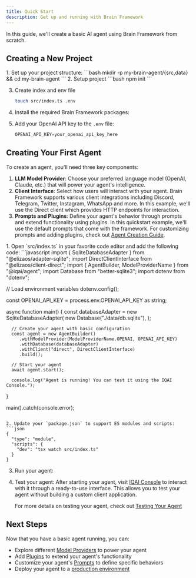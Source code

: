 ```yaml
---
title: Quick Start
description: Get up and running with Brain Framework
---
```


In this guide, we'll create a basic AI agent using Brain Framework from scratch.

## Creating a New Project

<Steps>
1. Set up your project structure:
   ```bash
   mkdir -p my-brain-agent/{src,data} && cd my-brain-agent
   ```
2. Setup project
   ```bash
   npm init
   ```
   <PackageManagers pkg="typescript && npx tsc --init" dev/>

3. Create index and env file
   ```bash
   touch src/index.ts .env
   ```

4. Install the required Brain Framework packages:
   <PackageManagers pkg="@iqai/agent @elizaos/client-direct@0.1.9 @elizaos/adapter-sqlite@0.1.9 better-sqlite3 sharp dotenv" />
   <PackageManagers dev pkg="@types/better-sqlite3 tsx" />

5. Add your OpenAI API key to the `.env` file:
   ```javascript
   OPENAI_API_KEY=your_openai_api_key_here
   ```
</Steps>


## Creating Your First Agent

To create an agent, you'll need three key components:

1. **LLM Model Provider**: Choose your preferred language model (OpenAI, Claude, etc.) that will power your agent's intelligence.
2. **Client Interface**: Select how users will interact with your agent. Brain Framework supports various client integrations including Discord, Telegram, Twitter, Instagram, WhatsApp and more. In this example, we'll use the Direct client which provides HTTP endpoints for interaction.
3. **Prompts and Plugins**: Define your agent's behavior through prompts and extend functionality using plugins. In this quickstart example, we'll use the default prompts that come with the framework. For customizing prompts and adding plugins, check out [Agent Creation Guide](/getting-started/agent-creation).

<Steps>
1. Open `src/index.ts` in your favorite code editor and add the following code:
   ```javascript
   import { SqliteDatabaseAdapter } from "@elizaos/adapter-sqlite";
   import DirectClientInterface from "@elizaos/client-direct";
   import { AgentBuilder, ModelProviderName } from "@iqai/agent";
   import Database from "better-sqlite3";
   import dotenv from "dotenv";

   // Load environment variables
   dotenv.config();

   const OPENAI_API_KEY = process.env.OPENAI_API_KEY as string;

   async function main() {
      const databaseAdapter = new SqliteDatabaseAdapter(
         new Database("./data/db.sqlite"),
      );

      // Create your agent with basic configuration
      const agent = new AgentBuilder()
         .withModelProvider(ModelProviderName.OPENAI, OPENAI_API_KEY)
         .withDatabase(databaseAdapter)
         .withClient("direct", DirectClientInterface)
         .build();

      // Start your agent
      await agent.start();

      console.log("Agent is running! You can test it using the IQAI Console.");
   }

   main().catch(console.error);
   ```

2. Update your `package.json` to support ES modules and scripts:
   ```json
   {
     "type": "module",
     "scripts": {
       "dev": "tsx watch src/index.ts"
     }
   }
   ```

3. Run your agent:
   <PackageManagers type="run" args="dev" />


4. Test your agent:
   After starting your agent, visit [IQAI Console](https://console.iqai.com) to interact with it through a ready-to-use interface. This allows you to test your agent without building a custom client application.

   For more details on testing your agent, check out [Testing Your Agent](/getting-started/test-agent)
</Steps>

## Next Steps

Now that you have a basic agent running, you can:

- Explore different [Model Providers](/guides/model-providers) to power your agent
- Add [Plugins](/guides/plugins) to extend your agent's functionality
- Customize your agent's [Prompts](/guides/prompts) to define specific behaviors
- Deploy your agent to a [production environment](/deployment/overview)
